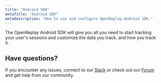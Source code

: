 ```yaml
---
title: "Android SDK"
metaTitle: "Android SDK"
metaDescription: "How to use and configure OpenReplay Android SDK."
---
```


The OpenReplay Android SDK will give you all you need to start tracking your user's sessions and customize the data you track, and how you track it.

<div class="grid grid-cols-1 md:grid-cols-12 gap-6 ">
	<ORCard title="Initialize it" url="/android-sdk/init" description="Learn about all the configuration options available to install and initialize the tracker." width="50"/>
	<ORCard title="Know the methods" url="/android-sdk/modules" description="The list of all available modules you can use to change the way you track your sessions." width="50"/>
</div>

## Have questions?

If you encounter any issues, connect to our [Slack](https://slack.openreplay.com) or check out our [Forum](https://forum.openreplay.com) and get help from our community.